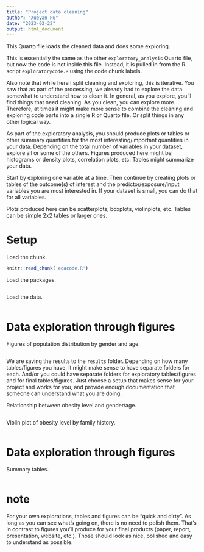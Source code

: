 ```yaml
---
title: "Project data cleaning"
author: "Xueyan Hu"
date: "2023-02-22"
output: html_document
---
```


  
  
This Quarto file loads the cleaned data and does some exploring.

This is essentially the same as the other `exploratory_analysis` Quarto file, but now the code is not inside this file. Instead, it is pulled in from the R script `exploratorycode.R` using the code chunk labels.

Also note that while here I split cleaning and exploring, this is iterative. You saw that as part of the processing, we already had to explore the data somewhat to understand how to clean it. In general, as you explore, you'll find things that need cleaning. As you clean, you can explore more. Therefore, at times it might make more sense to combine the cleaning and exploring code parts into a single R or Quarto file. Or split things in any other logical way.

As part of the exploratory analysis, you should produce plots or tables or other summary quantities for the most interesting/important quantities in your data. Depending on the total number of variables in your dataset, explore all or some of the others. Figures produced here might be histograms or density plots, correlation plots, etc. Tables might summarize your data.

Start by exploring one variable at a time. Then continue by creating plots or tables of the outcome(s) of interest and the predictor/exposure/input variables you are most interested in. If your dataset is small, you can do that for all variables. 

Plots produced here can be scatterplots, boxplots, violinplots, etc. Tables can be simple 2x2 tables or larger ones.



# Setup
Load the chunk.

```r
knitr::read_chunk('edacode.R')
```

Load the packages.
```r
```


Load the data.

```r
```


# Data exploration through figures

Figures of population distribution by gender and age.

```r
```

We are saving the results to the `results` folder. Depending on how many tables/figures you have, it might make sense to have separate folders for each. And/or you could have separate folders for exploratory tables/figures and for final tables/figures. Just choose a setup that makes sense for your project and works for you, and provide enough documentation that someone can understand what you are doing.

Relationship between obesity level and gender/age.

```r
```

Violin plot of obesity level by family history.

```r
```

# Data exploration through figures

Summary tables.

```r
```

# note

For your own explorations, tables and figures can be "quick and dirty". As long as you can see what's going on, there is no need to polish them. That's in contrast to figures you'll produce for your final products (paper, report, presentation, website, etc.). Those should look as nice, polished and easy to understand as possible.


